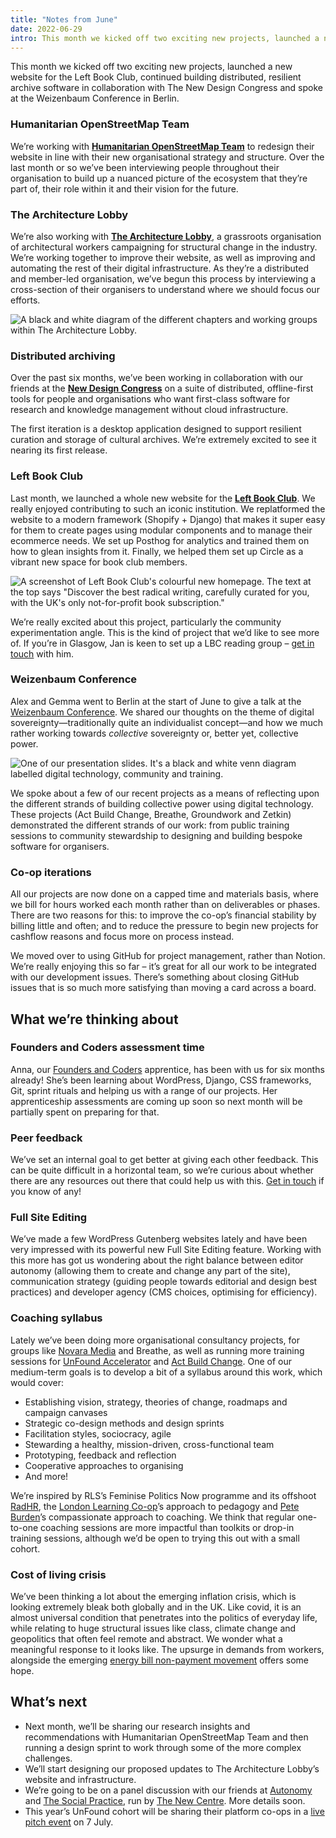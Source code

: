 ```yaml
---
title: "Notes from June"
date: 2022-06-29
intro: This month we kicked off two exciting new projects, launched a new website for the Left Book Club, continued building distributed, resilient archive software in collaboration with The New Design Congress and spoke at the Weizenbaum Conference in Berlin.
---
```


This month we kicked off two exciting new projects, launched a new website for the Left Book Club, continued building distributed, resilient archive software in collaboration with The New Design Congress and spoke at the Weizenbaum Conference in Berlin.

### Humanitarian OpenStreetMap Team

We’re working with [**Humanitarian OpenStreetMap Team**](https://hotosm.org/) to redesign their website in line with their new organisational strategy and structure. Over the last month or so we’ve been interviewing people throughout their organisation to build up a nuanced picture of the ecosystem that they’re part of, their role within it and their vision for the future.

### The Architecture Lobby

We’re also working with [**The Architecture Lobby**](http://architecture-lobby.org/), a grassroots organisation of architectural workers campaigning for structural change in the industry. We’re working together to improve their website, as well as improving and automating the rest of their digital infrastructure. As they’re a distributed and member-led organisation, we’ve begun this process by interviewing a cross-section of their organisers to understand where we should focus our efforts.

![A black and white diagram of the different chapters and working groups within The Architecture Lobby.](../../assets/architecture-lobby.jpeg)

### Distributed archiving

Over the past six months, we’ve been working in collaboration with our friends at the [**New Design Congress**](https://newdesigncongress.org/en/) on a suite of distributed, offline-first tools for people and organisations who want first-class software for research and knowledge management without cloud infrastructure.

The first iteration is a desktop application designed to support resilient curation and storage of cultural archives. We’re extremely excited to see it nearing its first release.

### Left Book Club

Last month, we launched a whole new website for the [**Left Book Club**](https://leftbookclub.com/). We really enjoyed contributing to such an iconic institution. We replatformed the website to a modern framework (Shopify + Django) that makes it super easy for them to create pages using modular components and to manage their ecommerce needs. We set up Posthog for analytics and trained them on how to glean insights from it. Finally, we helped them set up Circle as a vibrant new space for book club members.

![A screenshot of Left Book Club's colourful new homepage. The text at the top says "Discover the best radical writing, carefully curated for you, with the UK's only not-for-profit book subscription."](../../assets/left-book-club-2022.jpg)

We’re really excited about this project, particularly the community experimentation angle. This is the kind of project that we’d like to see more of. If you’re in Glasgow, Jan is keen to set up a LBC reading group – [get in touch](mailto:jan@commonknowledge.coop) with him.

### Weizenbaum Conference

Alex and Gemma went to Berlin at the start of June to give a talk at the [Weizenbaum Conference](https://www.weizenbaum-conference.de/). We shared our thoughts on the theme of digital sovereignty—traditionally quite an individualist concept—and how we much rather working towards *collective* sovereignty or, better yet, collective power.

![One of our presentation slides. It's a black and white venn diagram labelled digital technology, community and training.](../../assets/weizenbaum-conference.jpeg)

We spoke about a few of our recent projects as a means of reflecting upon the different strands of building collective power using digital technology. These projects (Act Build Change, Breathe, Groundwork and Zetkin) demonstrated the different strands of our work: from public training sessions to community stewardship to designing and building bespoke software for organisers.

### Co-op iterations

All our projects are now done on a capped time and materials basis, where we bill for hours worked each month rather than on deliverables or phases. There are two reasons for this: to improve the co-op’s financial stability by billing little and often; and to reduce the pressure to begin new projects for cashflow reasons and focus more on process instead.

We moved over to using GitHub for project management, rather than Notion. We’re really enjoying this so far – it’s great for all our work to be integrated with our development issues. There’s something about closing GitHub issues that is so much more satisfying than moving a card across a board.

## What we’re thinking about

### Founders and Coders assessment time

Anna, our [Founders and Coders](https://www.foundersandcoders.com/) apprentice, has been with us for six months already! She’s been learning about WordPress, Django, CSS frameworks, Git, sprint rituals and helping us with a range of our projects. Her apprenticeship assessments are coming up soon so next month will be partially spent on preparing for that.

### Peer feedback

We’ve set an internal goal to get better at giving each other feedback. This can be quite difficult in a horizontal team, so we’re curious about whether there are any resources out there that could help us with this. [Get in touch](mailto:hello@commonknowledge.coop) if you know of any!

### Full Site Editing

We’ve made a few WordPress Gutenberg websites lately and have been very impressed with its powerful new Full Site Editing feature. Working with this more has got us wondering about the right balance between editor autonomy (allowing them to create and change any part of the site), communication strategy (guiding people towards editorial and design best practices) and developer agency (CMS choices, optimising for efficiency).

### Coaching syllabus

Lately we’ve been doing more organisational consultancy projects, for groups like [Novara Media](https://novaramedia.com/) and Breathe, as well as running more training sessions for [UnFound Accelerator](https://www.uk.coop/start-new-co-op/support/start-platform-co-op/unfound-accelerator) and [Act Build Change](https://actbuildchange.com/). One of our medium-term goals is to develop a bit of a syllabus around this work, which would cover:

- Establishing vision, strategy, theories of change, roadmaps and campaign canvases
- Strategic co-design methods and design sprints
- Facilitation styles, sociocracy, agile
- Stewarding a healthy, mission-driven, cross-functional team
- Prototyping, feedback and reflection
- Cooperative approaches to organising
- And more!

We’re inspired by RLS’s Feminise Politics Now programme and its offshoot [RadHR](https://radhr.org/), the [London Learning Co-op](https://www.londonlearningcoop.com/)’s approach to pedagogy and [Pete Burden](https://twitter.com/peteburden)’s compassionate approach to coaching. We think that regular one-to-one coaching sessions are more impactful than toolkits or drop-in training sessions, although we’d be open to trying this out with a small cohort.

### Cost of living crisis

We’ve been thinking a lot about the emerging inflation crisis, which is looking extremely bleak both globally and in the UK. Like covid, it is an almost universal condition that penetrates into the politics of everyday life, while relating to huge structural issues like class, climate change and geopolitics that often feel remote and abstract. We wonder what a meaningful response to it looks like. The upsurge in demands from workers, alongside the emerging [energy bill non-payment movement](https://dontpay.uk/) offers some hope.

## What’s next

- Next month, we’ll be sharing our research insights and recommendations with Humanitarian OpenStreetMap Team and then running a design sprint to work through some of the more complex challenges.
- We’ll start designing our proposed updates to The Architecture Lobby’s website and infrastructure.
- We’re going to be on a panel discussion with our friends at [Autonomy](https://autonomy.work/) and [The Social Practice](https://www.thesocialpractice.org/), run by [The New Centre](https://thenewcentre.org/). More details soon.
- This year’s UnFound cohort will be sharing their platform co-ops in a [live pitch event](https://www.uk.coop/events-and-training/events-calendar/unfound-accelerator-2022-live-pitch-event) on 7 July.
